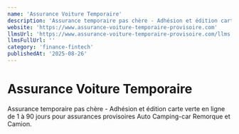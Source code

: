 ```yaml
---
name: 'Assurance Voiture Temporaire'
description: 'Assurance temporaire pas chère - Adhésion et édition carte verte en ligne de 1 à 90 jours pour assurances provisoires Auto Camping-car Remorque et Camion.'
website: 'https://www.assurance-voiture-temporaire-provisoire.com'
llmsUrl: 'https://www.assurance-voiture-temporaire-provisoire.com/llms.txt'
llmsFullUrl: ''
category: 'finance-fintech'
publishedAt: '2025-08-26'
---
```


# Assurance Voiture Temporaire

Assurance temporaire pas chère - Adhésion et édition carte verte en ligne de 1 à 90 jours pour assurances provisoires Auto Camping-car Remorque et Camion.
